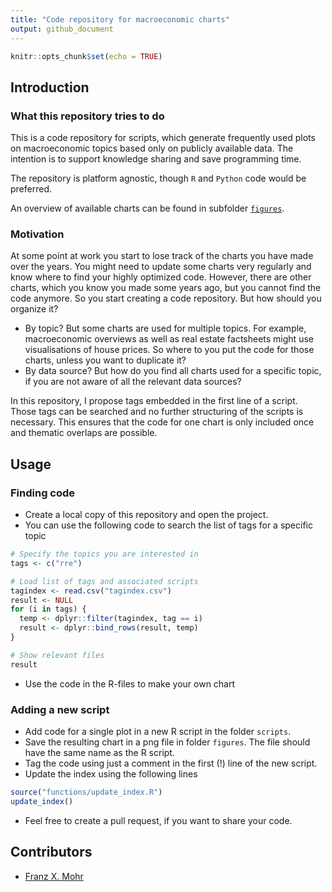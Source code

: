 ```yaml
---
title: "Code repository for macroeconomic charts"
output: github_document
---
```


```r
knitr::opts_chunk$set(echo = TRUE)
```

## Introduction

### What this repository tries to do

This is a code repository for scripts, which generate frequently used plots on macroeconomic topics based only on publicly available data. The intention is to support knowledge sharing and save programming time.

The repository is platform agnostic, though `R` and `Python` code would be preferred.

An overview of available charts can be found in subfolder [`figures`](/figures).

### Motivation

At some point at work you start to lose track of the charts you have made over the years. You might need to update some charts very regularly and know where to find your highly optimized code. However, there are other charts, which you know you made some years ago, but you cannot find the code anymore. So you start creating a code repository. But how should you organize it?

* By topic? But some charts are used for multiple topics. For example, macroeconomic overviews as well as real estate factsheets might use visualisations of house prices. So where to you put the code for those charts, unless you want to duplicate it?
* By data source? But how do you find all charts used for a specific topic, if you are not aware of all the relevant data sources?

In this repository, I propose tags embedded in the first line of a script. Those tags can be searched and no further structuring of the scripts is necessary. This ensures that the code for one chart is only included once and thematic overlaps are possible.

## Usage

### Finding code

* Create a local copy of this repository and open the project.
* You can use the following code to search the list of tags for a specific topic

```r
# Specify the topics you are interested in
tags <- c("rre")

# Load list of tags and associated scripts
tagindex <- read.csv("tagindex.csv")
result <- NULL
for (i in tags) {
  temp <- dplyr::filter(tagindex, tag == i)
  result <- dplyr::bind_rows(result, temp)
}

# Show relevant files
result
```

* Use the code in the R-files to make your own chart

### Adding a new script

* Add code for a single plot in a new R script in the folder `scripts`.
* Save the resulting chart in a png file in folder `figures`. The file should have the same name as the R script.
* Tag the code using just a comment in the first (!) line of the new script.
* Update the index using the following lines

```r
source("functions/update_index.R")
update_index()
```

* Feel free to create a pull request, if you want to share your code.

## Contributors

* [Franz X. Mohr](https://github.com/franzmohr)

